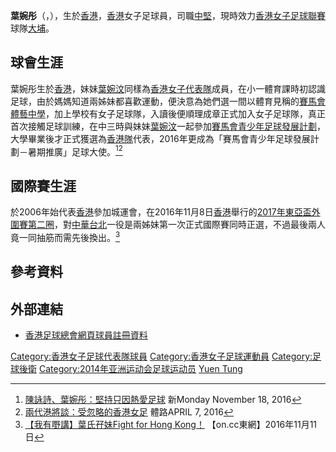 {{Football player infobox
| playername = 葉婉彤 <br> Ip Yuen Tung
| image = 
| image_size = 
| fullname = 葉婉彤
| englishname = Ip Yuen Tung
| nickname = 大孖
| birth_date = {{birth date and age|1991|9|20}}
| birth_place = {{HKG-1959}}
| height = {{height|m=1.60}}
| currentclub = [[大埔區|大埔]]
| clubnumber = 
| position = [[右閘|右閘]]、[[中堅|中堅]]
| youthyears1 = 
| youthclubs1 = 
| years1 = 
| clubs1 = 
| caps1 = 
| goals1 = 
| years2 = 
| clubs2 =
| caps2 = 
| goals2 = 
| years3 = 
| clubs3 = 
| caps3 = 
| goals3 = 
| years4 = 
| clubs4 = 
| caps4 = 
| goals4 = 
| years5 = 
| clubs5 = 
| caps5 = 
| goals5 = 
| nationalyears1 = 2014–
| nationalteam1 = [[香港女子足球代表隊|香港]]
| nationalcaps1 = 
| nationalgoals1 = 
| nationalyears2 = 
| nationalteam2 = 
| nationalcaps2 = 
| nationalgoals2 = 
| pcupdate = 
| ntupdate = 
|}}
'''葉婉彤'''（{{lang|en|'''Ip Yuen Tung'''}}，{{bd|1991年|9月20日||}}），生於[[香港|香港]]，[[香港|香港]]女子足球員，司職[[中堅|中堅]]，現時效力[[香港女子足球聯賽|香港女子足球聯賽]]球隊[[大埔女子足球隊|大埔]]。

== 球會生涯 ==
葉婉彤生於[[香港|香港]]，妹妹[[葉婉汶|葉婉汶]]同樣為[[香港女子足球代表隊|香港女子代表隊]]成員，在小一體育課時初認識足球，由於媽媽知道兩姊妹都喜歡運動，便決意為她們選一間以體育見稱的[[賽馬會體藝中學|賽馬會體藝中學]]，加上學校有女子足球隊，入讀後便順理成章正式加入女子足球隊，真正首次接觸足球訓練，在中三時與妹妹[[葉婉汶|葉婉汶]]一起參加[[賽馬會青少年足球發展計劃|賽馬會青少年足球發展計劃]]，大學畢業後才正式獲選為[[香港女子足球代表隊|香港隊]]代表，2016年更成為「賽馬會青少年足球發展計劃－暑期推廣」足球大使。<ref>[http://www.nmplus.hk/sport/%E9%99%B3%E8%A9%A0%E8%A9%A9-%E8%91%89%E5%A9%89%E5%BD%A4/ 陳詠詩、葉婉彤：堅持只因熱愛足球] 新Monday November 18, 2016</ref><ref>[http://sportsroad.hk/archives/110096 兩代港將談：受忽略的香港女足] 體路APRIL 7, 2016</ref>

==國際賽生涯==
於2006年始代表[[香港女子足球代表隊|香港]]參加城運會，在2016年11月8日[[香港|香港]]舉行的[[2017年女子東亞盃足球賽|2017年東亞盃外圍賽第二圈]]，對[[中華台北女子足球代表隊|中華台北]]一役是兩姊妹第一次正式國際賽同時正選，不過最後兩人竟一同抽筋而需先後換出。<ref>[http://hk.on.cc/hk/bkn/cnt/sport/20161111/bkn-20161111000532498-1111_00882_001.html 【我有嘢講】葉氏孖妹Fight for Hong Kong！] 【on.cc東網】2016年11月11日</ref> 

==參考資料==
{{reflist}}

==外部連結==
* [https://www.hkfa.com/ch/club/259/detail?player=14869 香港足球總會網頁球員註冊資料]

{{DEFAULTSORT:Ip Yuen Tung}} 
[[Category:香港女子足球代表隊球員|Category:香港女子足球代表隊球員]]
[[Category:香港女子足球運動員|Category:香港女子足球運動員]]
[[Category:足球後衛|Category:足球後衛]]
[[Category:2014年亚洲运动会足球运动员|Category:2014年亚洲运动会足球运动员]]
[[Category:葉姓|Yuen Tung]]